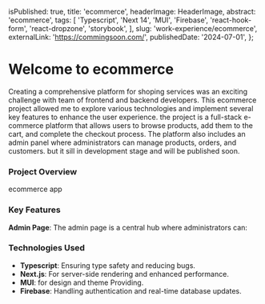 
  isPublished: true,
  title: 'ecommerce',
  headerImage: HeaderImage,
  abstract: 'ecommerce',
  tags: [
    'Typescript',
    'Next 14',
    'MUI',
    'Firebase',
    'react-hook-form',
    'react-dropzone',
    'storybook',
  ],
  slug: 'work-experience/ecommerce',
  externalLink: 'https://commingsoon.com/',
  publishedDate: '2024-07-01',
};

# Welcome to ecommerce

Creating a comprehensive platform for shoping services was an exciting challenge with team of frontend and backend developers. This ecommerce project allowed me to explore various technologies and implement several key features to enhance the user experience.
the project is a full-stack e-commerce platform that allows users to browse products, add them to the cart, and complete the checkout process. The platform also includes an admin panel where administrators can manage products, orders, and customers.
but it sill in development stage and will be published soon.

<ExampleImage imagePath={Shop.src} alt="comming soon" caption="comming soon" />

### Project Overview

ecommerce app

### Key Features

**Admin Page**: The admin page is a central hub where administrators can:

<ExampleImage imagePath={Cups.src} alt="comming soon" caption="comming soon" />

### Technologies Used

- **Typescript**: Ensuring type safety and reducing bugs.
- **Next.js**: For server-side rendering and enhanced performance.
- **MUI**: for design and theme Providing.
- **Firebase**: Handling authentication and real-time database updates.

